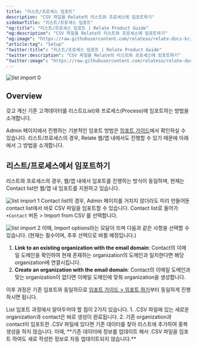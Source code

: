 ```yaml
---
title: "리스트/프로세스 임포트"
description: "CSV 파일을 Relate의 리스트와 프로세스에 임포트하기"
sidebarTitle: "리스트/프로세스 임포트"
"og:title": "리스트/프로세스 임포트 | Relate Product Guide"
"og:description": "CSV 파일을 Relate의 리스트와 프로세스에 임포트하기"
"og:image": "https://raw.githubusercontent.com/relateso/relate-docs-kr/main/docs/images/setup/list-import-main.png"
"article:tag": "Setup"
"twitter:title": "리스트/프로세스 임포트 | Relate Product Guide"
"twitter:description": "CSV 파일을 Relate의 리스트와 프로세스에 임포트하기"
"twitter:image": "https://raw.githubusercontent.com/relateso/relate-docs-kr/main/docs/images/setup/list-import-main.png"
---
```

![list import 0](/images/setup/list-import-main.png)

## Overview
갖고 계신 기존 고객데이터를 리스트(List)와 프로세스(Process)에 임포트하는 방법을 소개합니다.

Admin 페이지에서 진행하는 기본적인 임포트 방법은 [임포트 가이드](/setup/import)에서 확인하실 수 있습니다.
리스트/프로세스의 경우, Relate 웹/앱 내에서도 진행할 수 있기 때문에 아래에서 그 방법을 소개합니다.

## 리스트/프로세스에서 임포트하기
리스트와 프로세스의 경우, 웹/앱 내에서 임포트를 진행하는 방식이 동일하며, 현재는 Contact list만 웹/앱 내 임포트를 지원하고 있습니다.

![list import 1](/images/setup/import-list-csv.png)
Contact list의 경우, Admin 페이지를 거치지 않더라도 미리 만들어둔 contact list에서 바로 CSV 파일을 임포트할 수 있습니다.
Contact list로 들어가 `+Contact` 버튼 > Import from CSV 를 선택합니다.

![list import 2](/images/setup/import-list-options.png)
이때, Import options라는 모달이 뜨며 다음과 같은 사항을 선택할 수 있습니다. (현재는 필수이며, 추후 선택으로 바뀔 예정입니다.)
1. **Link to an existing organization with the email domain**: Contact의 이메일 도메인을 확인하여 현재 존재하는 organization의 도메인과 일치한다면 해당 organization에 연결시킵니다.
2. **Create an organization with the email domain**: Contact의 이메일 도메인과 맞는 organization이 없다면 이메일 도메인에 맞춰 organization을 생성합니다.

이후 과정은 기존 임포트와 동일하므로 [임포트 가이드 > 임포트 하기](/setup/import#import)부터 동일하게 진행하시면 됩니다.

<Tip>
List 임포트 과정에서 알아두어야 할 점이 2가지 있습니다.
1. .CSV 파일에 있는 새로운 organization과 contact은 바로 생성이 완료됩니다.
2. 기존 organization과 contact이 임포트한 .CSV 파일에 있다면 기존 데이터를 찾아 리스트에 추가하여 중복 생성을 하지 않습니다.
이때, **기존 데이터에 정보를 업데이트 해서 .CSV 파일을 임포트 하여도 새로 작성한 정보로 자동 업데이트되지 않습니다.**
</Tip>